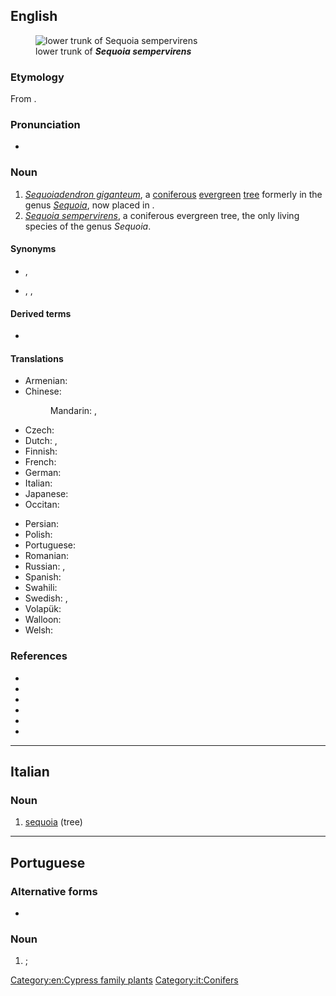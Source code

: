 {{also|Sequoia|sequóia|séquoia}}
==English==
[[Image:Iluvatar redwood 400.jpg|thumb|lower trunk of '''''Sequoia sempervirens''''']]

===Etymology===
From {{etyl|mul|en}} {{m|mul|Sequoia||genus}}.

===Pronunciation===
* {{a|UK}} {{IPA|en|/səˈkwɔɪ.ə/}}

===Noun===
{{en-noun}}

# ''[[Sequoiadendron giganteum]]'', a [[coniferous]] [[evergreen]] [[tree]] formerly in the genus ''[[Sequoia]]'', now placed in {{taxlink|Sequoiadendron|genus|noshow=1}}.
# ''[[Sequoia sempervirens]]'', a coniferous evergreen tree, the only living species of the genus ''Sequoia''.

====Synonyms====
* {{sense|Sequoiadendron giganteum}} {{l|en|giant sequoia}}, {{vern|Sierra redwood}}
* {{sense|Sequoia sempervirens}} {{l|en|redwood}} {{qualifier|in California}}, {{vern|coast redwood}}, {{vern|California redwood}}

====Derived terms====
* {{l|en|metasequoia}}

====Translations====
{{trans-top|tree}}
* Armenian: {{t+|hy|սեկվոյա|sc=Armn}}
* Chinese:
*: Mandarin: {{t+|cmn|紅杉|sc=Hani}}, {{t+|cmn|红杉|tr=hóngshān|sc=Hani}}
* Czech: {{t|cs|sekvoj|f}}
* Dutch: {{t+|nl|sequoia}}, {{t|nl|reuzenpijnboom}}
* Finnish: {{t+|fi|punapuu}}
* French: {{t+|fr|séquoia|m}}
* German: {{t+|de|Mammutbaum|m}}
* Italian: {{t+|it|sequoia|f}}
* Japanese: {{t|ja|セコイア|tr=sekoia}}
* Occitan: {{t|oc|sequòia|f}}
{{trans-mid}}
* Persian: {{t|fa|سکویا|tr=sekoyá|sc=fa-Arab}}
* Polish: {{t+|pl|sekwoja|f}}
* Portuguese: {{t+|pt|sequoia|f}}
* Romanian: {{t+|ro|sequoia|m}}
* Russian: {{t+|ru|секво́йя|f}}, {{t+|ru|кра́сное де́рево|n}}
* Spanish: {{t|es|secoya|f}}
* Swahili: {{t|sw|sekwoya}}
* Swedish: {{t+|sv|sekvoja|c}}, {{t+|sv|rödvedsträd|n}}
* Volapük: {{t|vo|gianasekvoyad}}
* Walloon: {{t+|wa|secoya|m}}
* Welsh: {{t|cy|secwoia|f}}
{{trans-bottom}}

===References===
* {{pedia|Sequoiadendron giganteum|i=1}}
* {{specieslite|Sequoiadendron giganteum|i=1}}
* {{comcatlite|Sequoiadendron giganteum|i=1}}
* {{pedia|Sequoia sempervirens|i=1}}
* {{specieslite|Sequoia sempervirens|i=1}}
* {{comcatlite|Sequoia sempervirens|i=1}}

[[Category:en:Cypress family plants]]

----

==Italian==
{{wikipedia|lang=it}}

===Noun===
{{it-noun|f}}

# [[#English|sequoia]] (tree)

[[Category:it:Conifers]]

----

==Portuguese==

===Alternative forms===
* {{l|pt|sequóia}} {{qualifier|superseded}}

===Noun===
{{pt-noun|f}}

# {{lb|pt|sequoia}}; {{l|en|redwood}} {{gloss|''{{ll|mul|Sequoia sempervirens}}'', a very large coniferous tree of North America}}